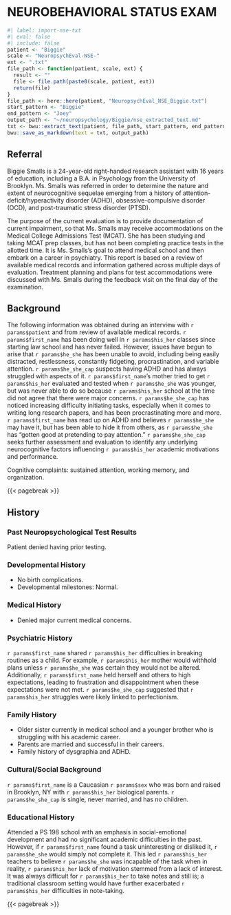 # NEUROBEHAVIORAL STATUS EXAM {#sec-nse}

```r
#| label: import-nse-txt
#| eval: false
#| include: false
patient <- "Biggie"
scale <- "NeuropsychEval-NSE-"
ext <- ".txt"
file_path <- function(patient, scale, ext) {
  result <- ""
  file <- file.path(paste0(scale, patient, ext))
  return(file)
}
file_path <- here::here(patient, "NeuropsychEval_NSE_Biggie.txt")
start_pattern <- "Biggie"
end_pattern <- "Joey"
output_path <- "~/neuropsychology/Biggie/nse_extracted_text.md"
txt <- bwu::extract_text(patient, file_path, start_pattern, end_pattern)
bwu::save_as_markdown(text = txt, output_path)
```

## Referral

Biggie Smalls is a 24-year-old right-handed research assistant with 16 years of education, including a B.A. in Psychology from the University of Brooklyn. Ms. Smalls was referred in order to determine the nature and extent of neurocognitive sequelae emerging from a history of attention-deficit/hyperactivity disorder (ADHD), obsessive-compulsive disorder (OCD), and post-traumatic stress disorder (PTSD).

The purpose of the current evaluation is to provide documentation of current impairment, so that Ms. Smalls may receive accommodations on the Medical College Admissions Test (MCAT). She has been studying and taking MCAT prep classes, but has not been completing practice tests in the allotted time. It is Ms. Smalls's goal to attend medical school and then embark on a career in psychiatry. This report is based on a review of available medical records and information gathered across multiple days of evaluation. Treatment planning and plans for test accommodations were discussed with Ms. Smalls during the feedback visit on the final day of the examination.

## Background

The following information was obtained during an interview with `r params$patient` and from review of available medical records.
`r params$first_name` has been doing well in `r params$his_her` classes since starting law school and has never failed.
However, issues have begun to arise that `r params$he_she` has been unable to avoid, including being easily distracted, restlessness, constantly fidgeting, procrastination, and variable attention.
`r params$he_she_cap` suspects having ADHD and has always struggled with aspects of it.
`r params$first_name`'s mother tried to get `r params$his_her` evaluated and tested when `r params$he_she` was younger, but was never able to do so because `r params$his_her` school at the time did not agree that there were major concerns.
`r params$he_she_cap` has noticed increasing difficulty initiating tasks, especially when it comes to writing long research papers, and has been procrastinating more and more.
`r params$first_name` has read up on ADHD and believes `r params$he_she` may have it, but has been able to hide it from others, as `r params$he_she` has "gotten good at pretending to pay attention." `r params$he_she_cap` seeks further assessment and evaluation to identify any underlying neurocognitive factors influencing `r params$his_her` academic motivations and performance.

Cognitive complaints: sustained attention, working memory, and organization.

{{< pagebreak >}}

## History

### Past Neuropsychological Test Results

Patient denied having prior testing.

### Developmental History

- No birth complications.
- Developmental milestones: Normal.

### Medical History

- Denied major current medical concerns.

### Psychiatric History

`r params$first_name` shared `r params$his_her` difficulties in breaking routines as a child.
For example, `r params$his_her` mother would withhold plans unless `r params$he_she` was certain they would not be altered.
Additionally, `r params$first_name` held herself and others to high expectations, leading to frustration and disappointment when these expectations were not met.
`r params$he_she_cap` suggested that `r params$his_her` struggles were likely linked to perfectionism.

### Family History

- Older sister currently in medical school and a younger brother who is struggling with his academic career.
- Parents are married and successful in their careers.
- Family history of dysgraphia and ADHD.

### Cultural/Social Background

`r params$first_name` is a Caucasian `r params$sex` who was born and raised in Brooklyn, NY with `r params$his_her` biological parents.
`r params$he_she_cap` is single, never married, and has no children.

### Educational History

Attended a PS 198 school with an emphasis in social-emotional development and had no significant academic difficulties in the past.
However, if `r params$first_name` found a task uninteresting or disliked it, `r params$he_she` would simply not complete it.
This led `r params$his_her` teachers to believe `r params$he_she` was incapable of the task when in reality, `r params$his_her` lack of motivation stemmed from a lack of interest.
It was always difficult for `r params$his_her` to take notes and still is; a traditional classroom setting would have further exacerbated `r params$his_her` difficulties in note-taking.

{{< pagebreak >}}
